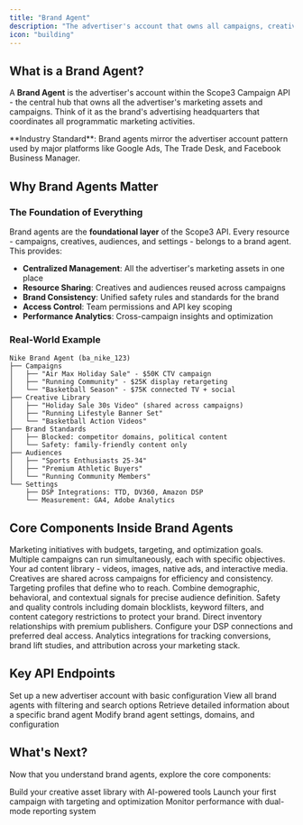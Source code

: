 ```yaml
---
title: "Brand Agent"
description: "The advertiser's account that owns all campaigns, creatives, and targeting assets"
icon: "building"
---
```


## What is a Brand Agent?

A **Brand Agent** is the advertiser's account within the Scope3 Campaign API - the central hub that owns all the advertiser's marketing assets and campaigns. Think of it as the brand's advertising headquarters that coordinates all programmatic marketing activities.

<Note>
**Industry Standard**: Brand agents mirror the advertiser account pattern used by major platforms like Google Ads, The Trade Desk, and Facebook Business Manager.
</Note>

## Why Brand Agents Matter

### The Foundation of Everything
Brand agents are the **foundational layer** of the Scope3 API. Every resource - campaigns, creatives, audiences, and settings - belongs to a brand agent. This provides:

- **Centralized Management**: All the advertiser's marketing assets in one place
- **Resource Sharing**: Creatives and audiences reused across campaigns
- **Brand Consistency**: Unified safety rules and standards for the brand
- **Access Control**: Team permissions and API key scoping
- **Performance Analytics**: Cross-campaign insights and optimization

### Real-World Example

```
Nike Brand Agent (ba_nike_123)
├── Campaigns
│   ├── "Air Max Holiday Sale" - $50K CTV campaign
│   ├── "Running Community" - $25K display retargeting
│   └── "Basketball Season" - $75K connected TV + social
├── Creative Library
│   ├── "Holiday Sale 30s Video" (shared across campaigns)
│   ├── "Running Lifestyle Banner Set" 
│   └── "Basketball Action Videos"
├── Brand Standards
│   ├── Blocked: competitor domains, political content
│   └── Safety: family-friendly content only
├── Audiences
│   ├── "Sports Enthusiasts 25-34"
│   ├── "Premium Athletic Buyers"
│   └── "Running Community Members"
└── Settings
    ├── DSP Integrations: TTD, DV360, Amazon DSP
    └── Measurement: GA4, Adobe Analytics
```

## Core Components Inside Brand Agents

<CardGroup cols={2}>
  <Card title="🎯 Campaigns" icon="bullseye">
    Marketing initiatives with budgets, targeting, and optimization goals. Multiple campaigns can run simultaneously, each with specific objectives.
  </Card>
  
  <Card title="🎨 Creatives" icon="image">
    Your ad content library - videos, images, native ads, and interactive media. Creatives are shared across campaigns for efficiency and consistency.
  </Card>
  
  <Card title="👥 Synthetic Audiences" icon="users">
    Targeting profiles that define who to reach. Combine demographic, behavioral, and contextual signals for precise audience definition.
  </Card>
  
  <Card title="🛡️ Brand Standards" icon="shield">
    Safety and quality controls including domain blocklists, keyword filters, and content category restrictions to protect your brand.
  </Card>
  
  <Card title="📊 PMPs (Private Marketplaces)" icon="handshake">
    Direct inventory relationships with premium publishers. Configure your DSP connections and preferred deal access.
  </Card>
  
  <Card title="📈 Measurement Sources" icon="chart-line">
    Analytics integrations for tracking conversions, brand lift studies, and attribution across your marketing stack.
  </Card>
</CardGroup>


## Key API Endpoints

<CardGroup cols={2}>
  <Card title="Create Brand Agent" href="/api-reference/brand-agents/create-brand-agent" icon="plus">
    Set up a new advertiser account with basic configuration
  </Card>
  
  <Card title="List Brand Agents" href="/api-reference/brand-agents/list-brand-agents" icon="list">
    View all brand agents with filtering and search options
  </Card>
  
  <Card title="Get Brand Agent" href="/api-reference/brand-agents/get-brand-agent" icon="eye">
    Retrieve detailed information about a specific brand agent
  </Card>
  
  <Card title="Update Brand Agent" href="/api-reference/brand-agents/update-brand-agent" icon="edit">
    Modify brand agent settings, domains, and configuration
  </Card>
</CardGroup>

## What's Next?

Now that you understand brand agents, explore the core components:

<CardGroup cols={3}>
  <Card title="🎨 Creatives" href="/mintlify/creative/overview" icon="image">
    Build your creative asset library with AI-powered tools
  </Card>
  
  <Card title="🎯 Campaigns" href="/quickstart" icon="rocket">
    Launch your first campaign with targeting and optimization
  </Card>
  
  <Card title="📊 Analytics" href="/reporting-overview" icon="chart-line">
    Monitor performance with dual-mode reporting system
  </Card>
</CardGroup>